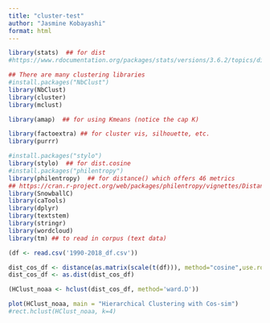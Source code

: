 ```yaml
---
title: "cluster-test"
author: "Jasmine Kobayashi"
format: html
---
```

```r
library(stats)  ## for dist
#https://www.rdocumentation.org/packages/stats/versions/3.6.2/topics/dist

## There are many clustering libraries
#install.packages("NbClust")
library(NbClust)
library(cluster)
library(mclust)

library(amap)  ## for using Kmeans (notice the cap K)

library(factoextra) ## for cluster vis, silhouette, etc.
library(purrr)

#install.packages("stylo")
library(stylo)  ## for dist.cosine
#install.packages("philentropy")
library(philentropy)  ## for distance() which offers 46 metrics
## https://cran.r-project.org/web/packages/philentropy/vignettes/Distances.html
library(SnowballC)
library(caTools)
library(dplyr)
library(textstem)
library(stringr)
library(wordcloud)
library(tm) ## to read in corpus (text data)
```

```r
(df <- read.csv('1990-2018_df.csv'))
```

```r
dist_cos_df <- distance(as.matrix(scale(t(df))), method="cosine",use.row.names = TRUE)
dist_cos_df <- as.dist(dist_cos_df)
```


```r
(HClust_noaa <- hclust(dist_cos_df, method='ward.D'))
```
```r
plot(HClust_noaa, main = "Hierarchical Clustering with Cos-sim")
#rect.hclust(HClust_noaa, k=4)
```

